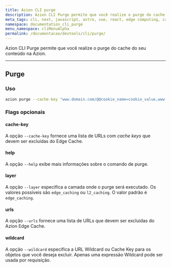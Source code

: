 ```yaml
---
title: Azion CLI purge
description: Azion CLI Purge permite que você realize o purge do cache do seu conteúdo na Azion.
meta_tags: cli, next, javascript, astro, vue, react, edge computing, cache
namespace: documentation_cli_purge
menu_namespace: cliMenuAlpha
permalink: /documentacao/devtools/cli/purge/
---
```


Azion CLI Purge permite que você realize o purge do cache do seu conteúdo na Azion.

---

## Purge


### Uso

```bash
azion purge --cache-key "www.domain.com/@@cookie_name=cookie_value,www.domain.com/test.js"
```

### Flags opcionais

#### cache-key

A opção `--cache-key` fornece uma lista de URLs com *cache keys* que devem ser excluídas do Edge Cache.

#### help

A opção `--help` exibe mais informações sobre o comando de purge.

#### layer

A opção `--layer` especifica a camada onde o purge será executado. Os valores possíveis são `edge_caching` ou `l2_caching`. O valor padrão é `edge_caching`.

#### urls

A opção `--urls` fornece uma lista de URLs que devem ser excluídas do Azion Edge Cache.

#### wildcard

A opção `--wildcard` especifica a URL Wildcard ou Cache Key para os objetos que você deseja excluir. Apenas uma expressão Wildcard pode ser usada por requisição.
